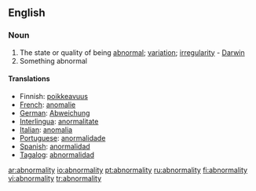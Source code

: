 ==English==
===Noun===
{{en-noun|abnormalities}}

#The state or quality of being [[abnormal]]; [[variation]]; [[irregularity]] - [[Darwin]]
#Something abnormal

====Translations====
*Finnish: [[poikkeavuus]]
*[[French]]: [[anomalie]]
*[[German]]: [[Abweichung]]
*[[Interlingua]]: [[anormalitate]]
*[[Italian]]: [[anomalia]]
*[[Portuguese]]: [[anormalidade]]
*[[Spanish]]: [[anormalidad]]
*[[Tagalog]]: [[abnormalidad]]

[[ar:abnormality]]
[[io:abnormality]]
[[pt:abnormality]]
[[ru:abnormality]]
[[fi:abnormality]]
[[vi:abnormality]]
[[tr:abnormality]]